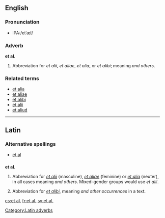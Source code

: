 ==English==

===Pronunciation===
*IPA:/etˈæl/

===Adverb===
'''et al.'''

# Abbreviation for ''et alii'', ''et aliae'', ''et alia'', or ''et alibi''; meaning ''and others''.

===Related terms===
* [[et alia]]
* [[et aliae]]
* [[et alibi]]
* [[et alii]]
* [[et aliud]]

----

==Latin==

===Alternative spellings===
*[[et al]]

==={{abbreviation|Latin}}===
'''et al.'''

# {{context|adverb}} Abbreviation for ''[[et alii#Latin|et alii]]'' (masculine), ''[[et aliae#Latin|et aliae]]'' (feminine) or ''[[et alia#Latin|et alia]]'' (neuter), in all cases meaning ''and others''.  Mixed-gender groups would use ''et alii''.
# {{context|adverb}} Abbreviation for ''[[et alibi]]'', meaning ''and other occurrences'' in a text.

[[Category:Latin adverbs]]

[[cs:et al.]]
[[fr:et al.]]
[[sv:et al.]]